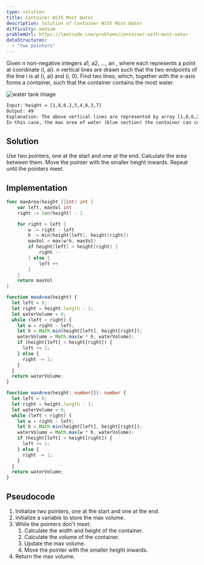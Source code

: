 ```yaml
---
type: solution
title: Container With Most Water
description: Solution of Container With Most Water
difficulty: medium
problemUrl: https://leetcode.com/problems/container-with-most-water
dataStructures:
  - "two pointers"
---
```



Given n non-negative integers a1, a2, ..., an , where each represents a point at coordinate (i, ai). n vertical lines are drawn such that the two endpoints of the line i is at (i, ai) and (i, 0). Find two lines, which, together with the x-axis forms a container, such that the container contains the most water.

![water tank image](../../../assets/container-water.jpeg)

```txt
Input: height = [1,8,6,2,5,4,8,3,7]
Output: 49
Explanation: The above vertical lines are represented by array [1,8,6,2,5,4,8,3,7].
In this case, the max area of water (blue section) the container can contain is 49.
```

## Solution

Use two pointers, one at the start and one at the end. Calculate the area between them. Move the pointer with the smaller height inwards. Repeat until the pointers meet.

## Implementation

<Tabs>
  <TabItem label="go">

```go
func maxArea(height []int) int {
    var left, maxVol int
    right := len(height) - 1

    for right > left {
        w := right - left
        h := min(height[left], height[right])
        maxVol = max(w*h, maxVol)
        if height[left] > height[right] {
            right --
        } else {
            left ++
        }
    }
    return maxVol
}
```

  </TabItem>
  <TabItem label="js">

```js
function maxArea(height) {
  let left = 0;
  let right = height.length - 1;
  let waterVolume = 0;
  while (left < right) {
    let w = right - left;
    let h = Math.min(height[left], height[right]);
    waterVolume = Math.max(w * h, waterVolume);
    if (height[left] < height[right]) {
      left += 1;
    } else {
      right -= 1;
    }
  }
  return waterVolume;
}
```

  </TabItem>
  <TabItem label="ts">

```ts
function maxArea(height: number[]): number {
  let left = 0;
  let right = height.length - 1;
  let waterVolume = 0;
  while (left < right) {
    let w = right - left;
    let h = Math.min(height[left], height[right]);
    waterVolume = Math.max(w * h, waterVolume);
    if (height[left] < height[right]) {
      left += 1;
    } else {
      right -= 1;
    }
  }
  return waterVolume;
}
```

  </TabItem>
</Tabs>

## Pseudocode

1. Initialize two pointers, one at the start and one at the end.
2. Initialize a variable to store the max volume.
3. While the pointers don't meet:
   1. Calculate the width and height of the container.
   2. Calculate the volume of the container.
   3. Update the max volume.
   4. Move the pointer with the smaller height inwards.
4. Return the max volume.
